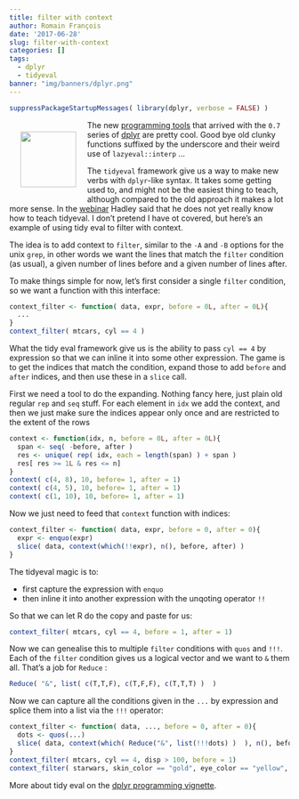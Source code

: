 ```yaml
---
title: filter with context
author: Romain François
date: '2017-06-28'
slug: filter-with-context
categories: []
tags:
  - dplyr
  - tidyeval
banner: "img/banners/dplyr.png"
---
```


```r
suppressPackageStartupMessages( library(dplyr, verbose = FALSE) )
```

<img src="/img/banners/dplyr.png" width="100px" style = "float: left; margin: 20px;" />

The new [programming tools](http://dplyr.tidyverse.org/articles/programming.html) that 
arrived with the `0.7` series of [dplyr](http://dplyr.tidyverse.org) are pretty cool. Good bye old clunky
functions suffixed by the underscore and their weird use of `lazyeval::interp`  ... 

The `tidyeval` framework give us a way to make new verbs with `dplyr`-like syntax. It takes 
some getting used to, and might not be the easiest thing to teach, although compared to the old 
approach it makes a lot more sense. In the [webinar](https://www.rstudio.com/resources/webinars/whats-new-in-dplyr-0-7-0/)
Hadley said that he does not yet really know how to teach tidyeval. I don't pretend I have ot covered, but here's an example
of using tidy eval to filter with context. 

The idea is to add context to `filter`, similar to the `-A` and `-B` options for the unix `grep`, in other 
words we want the lines that match the `filter` condition (as usual), a given number of lines before and 
a given number of lines after. 

To make things simple for now, let's first consider a single `filter` condition, so we want a function with this
interface: 

```r
context_filter <- function( data, expr, before = 0L, after = 0L){
  ...
}
context_filter( mtcars, cyl == 4 )
```

What the tidy eval framework give us is the ability to pass `cyl == 4` by expression so that 
we can inline it into some other expression. The game is to get the indices that match the condition, expand those
to add `before` and `after` indices, and then use these in a `slice` call. 

First we need a tool to do the expanding. Nothing fancy here, just plain old regular `rep` and `seq` stuff. 
For each element in `idx` we add the context, and then we just make sure the indices appear only once 
and are restricted to the extent of the rows 

```r
context <- function(idx, n, before = 0L, after = 0L){
  span <- seq( -before, after )
  res <- unique( rep( idx, each = length(span) ) + span )
  res[ res >= 1L & res <= n]
}
context( c(4, 8), 10, before= 1, after = 1)
context( c(4, 5), 10, before= 1, after = 1)
context( c(1, 10), 10, before= 1, after = 1)
```

Now we just need to feed that `context` function with indices:

```r
context_filter <- function( data, expr, before = 0, after = 0){
  expr <- enquo(expr)
  slice( data, context(which(!!expr), n(), before, after) ) 
}
```

The tidyeval magic is to: 

  - first capture the expression with `enquo` 
  - then inline it into another expression with the unqoting operator `!!`

So that we can let R do the copy and paste for us: 

```r
context_filter( mtcars, cyl == 4, before = 1, after = 1)
```

Now we can genealise this to multiple `filter` conditions with `quos` and `!!!`. 
Each of the `filter` condition gives us a logical vector and we want to `&` them all. That's a job for `Reduce` :

```r
Reduce( "&", list( c(T,T,F), c(T,F,F), c(T,T,T) )  )
```

Now we can capture all the conditions given in the `...` by expression and 
splice them into a list via the `!!!` operator: 

```r
context_filter <- function( data, ..., before = 0, after = 0){
  dots <- quos(...)
  slice( data, context(which( Reduce("&", list(!!!dots) )  ), n(), before, after) ) 
}
context_filter( mtcars, cyl == 4, disp > 100, before = 1)
context_filter( starwars, skin_color == "gold", eye_color == "yellow", before = 1, after = 1)
```

More about tidy eval on the [dplyr programming vignette](http://dplyr.tidyverse.org/articles/programming.html). 

